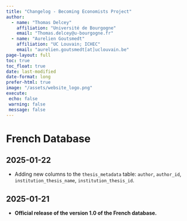 ```yaml
---
title: "Changelog - Becoming Economists Project"
author: 
  - name: "Thomas Delcey"
    affiliation: "Université de Bourgogne"
    email: "Thomas.delcey@u-bourgogne.fr"
  - name: "Aurelien Goutsmedt"
    affiliation: "UC Louvain; ICHEC"
    email: "aurelien.goutsmedt[at]uclouvain.be" 
page-layout: full
toc: true
toc_float: true
date: last-modified
date-format: long
prefer-html: true
image: "/assets/website_logo.png"
execute:
 echo: false
 warning: false
 message: false
---
```


# French Database

## 2025-01-22

- Adding new columns to the `thesis_metadata` table: `author`, `author_id`, `institution_thesis_name`, `institution_thesis_id`.

## 2025-01-21

- **Official release of the version 1.0 of the French database.**